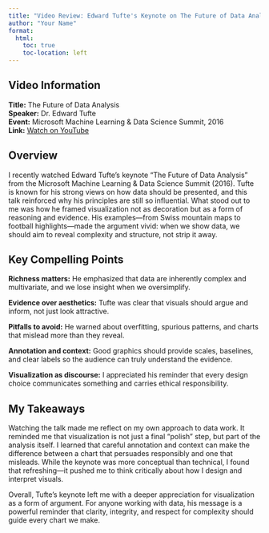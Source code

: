 ```yaml
---
title: "Video Review: Edward Tufte's Keynote on The Future of Data Analysis"
author: "Your Name"
format: 
  html:
    toc: true
    toc-location: left
---
```


## Video Information

**Title:** The Future of Data Analysis\
**Speaker:** Dr. Edward Tufte\
**Event:** Microsoft Machine Learning & Data Science Summit, 2016\
**Link:** [Watch on YouTube](https://www.youtube.com/watch?v=rHUDJ8RyseQ)

## Overview

I recently watched Edward Tufte's keynote "The Future of Data Analysis" from the Microsoft Machine Learning & Data Science Summit (2016). Tufte is known for his strong views on how data should be presented, and this talk reinforced why his principles are still so influential. What stood out to me was how he framed visualization not as decoration but as a form of reasoning and evidence. His examples—from Swiss mountain maps to football highlights—made the argument vivid: when we show data, we should aim to reveal complexity and structure, not strip it away.

## Key Compelling Points

**Richness matters:** He emphasized that data are inherently complex and multivariate, and we lose insight when we oversimplify.

**Evidence over aesthetics:** Tufte was clear that visuals should argue and inform, not just look attractive.

**Pitfalls to avoid:** He warned about overfitting, spurious patterns, and charts that mislead more than they reveal.

**Annotation and context:** Good graphics should provide scales, baselines, and clear labels so the audience can truly understand the evidence.

**Visualization as discourse:** I appreciated his reminder that every design choice communicates something and carries ethical responsibility.

## My Takeaways

Watching the talk made me reflect on my own approach to data work. It reminded me that visualization is not just a final "polish" step, but part of the analysis itself. I learned that careful annotation and context can make the difference between a chart that persuades responsibly and one that misleads. While the keynote was more conceptual than technical, I found that refreshing—it pushed me to think critically about how I design and interpret visuals.

Overall, Tufte's keynote left me with a deeper appreciation for visualization as a form of argument. For anyone working with data, his message is a powerful reminder that clarity, integrity, and respect for complexity should guide every chart we make.
